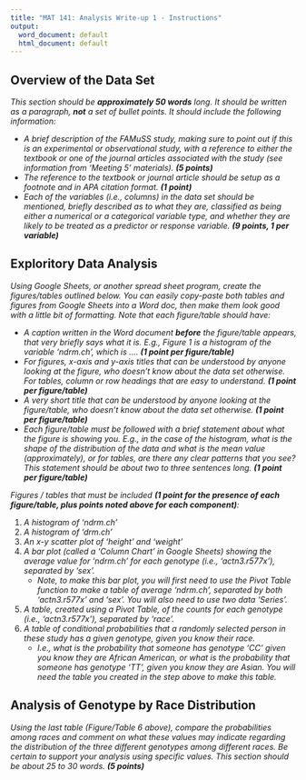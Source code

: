 ```yaml
---
title: "MAT 141: Analysis Write-up 1 - Instructions"
output:
  word_document: default
  html_document: default
---
```


## Overview of the Data Set

*This section should be **approximately 50 words** long. It should be written as a paragraph, **not** a set of bullet points. It should include the following information:*

* *A brief description of the FAMuSS study, making sure to point out if this is an experimental or observational study, with a reference to either the textbook or one of the journal articles associated with the study (see information from 'Meeting 5' materials). **(5 points)***
* *The reference to the textbook or journal article should be setup as a footnote and in APA citation format. **(1 point)***
* *Each of the variables (i.e., columns) in the data set should be mentioned, briefly described as to what they are, classified as being either a numerical or a categorical variable type, and whether they are likely to be treated as a predictor or response variable. **(9 points, 1 per variable)***



## Exploritory Data Analysis 

*Using Google Sheets, or another spread sheet program, create the figures/tables outlined below. You can easily copy-paste both tables and figures from Google Sheets into a Word doc, then make them look good with a little bit of formatting. Note that each figure/table should have:*

* *A caption written in the Word document **before** the figure/table appears, that very briefly says what it is. E.g., Figure 1 is a histogram of the variable 'ndrm.ch', which is .... **(1 point per figure/table)***
* *For figures, x-axis and y-axis titles that can be understood by anyone looking at the figure, who doesn't know about the data set otherwise. For tables, column or row headings that are easy to understand. **(1 point per figure/table)***
* *A very short title that can be understood by anyone looking at the figure/table, who doesn't know about the data set otherwise. **(1 point per figure/table)***
* *Each figure/table must be followed with a brief statement about what the figure is showing you. E.g., in the case of the histogram, what is the shape of the distribution of the data and what is the mean value (approximately), or for tables, are there any clear patterns that you see? This statement should be about two to three sentences long. **(1 point per figure/table)***

*Figures / tables that must be included **(1 point for the presence of each figure/table, plus points noted above for each component)**:*

1. *A histogram of 'ndrm.ch'*
2. *A histogram of 'drm.ch'*
3. *An x-y scatter plot of 'height' and 'weight'*
4. *A bar plot (called a 'Column Chart' in Google Sheets) showing the average value for 'ndrm.ch' for each genotype (i.e., 'actn3.r577x'), separated by 'sex'.*
    * *Note, to make this bar plot, you will first need to use the Pivot Table function to make a table of average 'ndrm.ch', separated by both 'actn3.r577x' and 'sex'. You will also need to use two data 'Series'.*
5. *A table, created using a Pivot Table, of the counts for each genotype (i.e., 'actn3.r577x'), separated by 'race'.*
6. *A table of conditional probabilities that a randomly selected person in these study has a given genotype, given you know their race.* 
    * *I.e., what is the probability that someone has genotype 'CC' given you know they are African American, or what is the probability that someone has genotype 'TT', given you know they are Asian. You will need the table you created in the step above to make this table.*

## Analysis of Genotype by Race Distribution

*Using the last table (Figure/Table 6 above), compare the probabilities among races and comment on what these values may indicate regarding the distribution of the three different genotypes among different races. Be certain to support your analysis using specific values. This section should be about 25 to 30 words. **(5 points)***